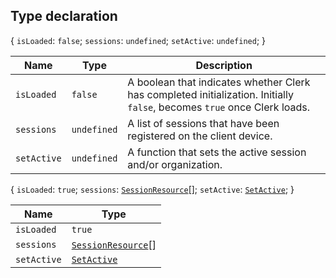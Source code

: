 ## Type declaration

\{ `isLoaded`: `false`; `sessions`: `undefined`; `setActive`: `undefined`; \}

| Name        | Type        | Description                                                                                                              |
| ----------- | ----------- | ------------------------------------------------------------------------------------------------------------------------ |
| `isLoaded`  | `false`     | A boolean that indicates whether Clerk has completed initialization. Initially `false`, becomes `true` once Clerk loads. |
| `sessions`  | `undefined` | A list of sessions that have been registered on the client device.                                                       |
| `setActive` | `undefined` | A function that sets the active session and/or organization.                                                             |

\{ `isLoaded`: `true`; `sessions`: [`SessionResource`](../interfaces/session-resource.mdx)[]; `setActive`: [`SetActive`](set-active.mdx); \}

| Name        | Type                                                      |
| ----------- | --------------------------------------------------------- |
| `isLoaded`  | `true`                                                    |
| `sessions`  | [`SessionResource`](../interfaces/session-resource.mdx)[] |
| `setActive` | [`SetActive`](set-active.mdx)                             |
